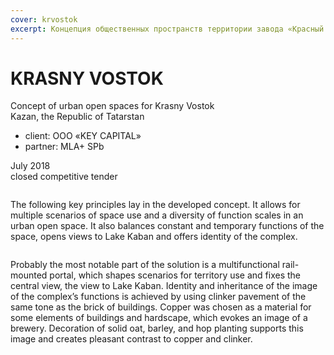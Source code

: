 ```yaml
---
cover: krvostok
excerpt: Концепция общественных пространств территории завода «Красный Восток»
---
```


# KRASNY VOSTOK

Concept of urban open spaces for Krasny Vostok <br/>
Kazan, the Republic of Tatarstan

- client: OOO «KEY CAPITAL»
- partner: MLA+ SPb

July 2018 <br/>
closed competitive tender


<Image src="/images/krvostok-05.jpg" alt="" />

The following key principles lay in the developed concept. It allows for multiple scenarios of space use and a diversity of function scales in an urban open space. It also balances constant and temporary functions of the space, opens views to Lake Kaban and offers identity of the complex.


<Image src="/images/krvostok-02.jpg" alt="" />

Probably the most notable part of the solution is a multifunctional rail-mounted portal, which shapes scenarios for territory use and fixes the central view, the view to Lake Kaban. Identity and inheritance of the image of the complex’s functions is achieved by using clinker pavement of the same tone as the brick of buildings. Copper was chosen as a material for some elements of buildings and hardscape, which evokes an image of a brewery. Decoration of solid oat, barley, and hop planting supports this image and creates pleasant contrast to copper and clinker.



<Image src="/images/krvostok-03.jpg" alt="" />

<Image src="/images/krvostok-04.jpg" alt="" />

